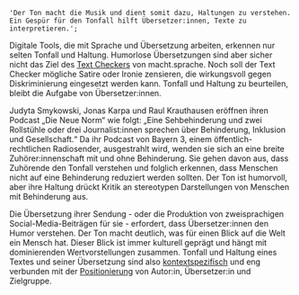     'Der Ton macht die Musik und dient somit dazu, Haltungen zu verstehen. Ein Gespür für den Tonfall hilft Übersetzer:innen, Texte zu interpretieren.';

Digitale Tools, die mit Sprache und Übersetzung arbeiten, erkennen nur selten Tonfall und Haltung. Humorlose Übersetzungen sind aber sicher nicht das Ziel des [Text Checkers](/text-checker) von macht.sprache. Noch soll der Text Checker mögliche Satire oder Ironie zensieren, die wirkungsvoll gegen Diskriminierung eingesetzt werden kann. Tonfall und Haltung zu beurteilen, bleibt die Aufgabe von Übersetzer:innen.

Judyta Smykowski, Jonas Karpa und Raul Krauthausen eröffnen ihren Podcast „Die Neue Norm“ wie folgt: „Eine Sehbehinderung und zwei Rollstühle oder drei Journalist:innen sprechen über Behinderung, Inklusion und Gesellschaft.“ Da ihr Podcast von Bayern 3, einem öffentlich-rechtlichen Radiosender, ausgestrahlt wird, wenden sie sich an eine breite Zuhörer:innenschaft mit und ohne Behinderung. Sie gehen davon aus, dass Zuhörende den Tonfall verstehen und folglich erkennen, dass Menschen nicht auf eine Behinderung reduziert werden sollten. Der Ton ist humorvoll, aber ihre Haltung drückt Kritik an stereotypen Darstellungen von Menschen mit Behinderung aus.

Die Übersetzung ihrer Sendung - oder die Produktion von zweisprachigen Social-Media-Beiträgen für sie - erfordert, dass Übersetzer:innen den Humor verstehen. Der Ton macht deutlich, was für einen Blick auf die Welt ein Mensch hat. Dieser Blick ist immer kulturell geprägt und hängt mit dominierenden Wertvorstellungen zusammen. Tonfall und Haltung eines Textes und seiner Übersetzung sind also [kontextspezifisch](#context-specificity) und eng verbunden mit der [Positionierung](#positionalities) von Autor:in, Übersetzer:in und Zielgruppe.

<TermExampleContainer>
    <TermExample term="Behinderter" />
    <TermExample term="Krüppel" />
</TermExampleContainer>
